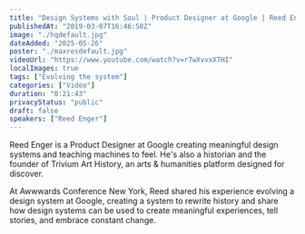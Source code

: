 ```yaml
---
title: "Design Systems with Soul | Product Designer at Google | Reed Enger"
publishedAt: "2019-03-07T16:46:58Z"
image: "./hqdefault.jpg"
dateAdded: "2025-05-26"
poster: "./maxresdefault.jpg"
videoUrl: "https://www.youtube.com/watch?v=r7wXvvxXTHI"
localImages: true
tags: ["Evolving the system"]
categories: ["Video"]
duration: "0:21:43"
privacyStatus: "public"
draft: false
speakers: ["Reed Enger"]
---
```

Reed Enger is a Product Designer at Google creating meaningful design systems and teaching machines to feel. He's also a historian and the founder of Trivium Art History, an arts & humanities platform designed for discover. 

At Awwwards Conference New York, Reed shared his experience evolving a design system at Google, creating a system to rewrite history and share how design systems can be used to create meaningful experiences, tell stories, and embrace constant change.
